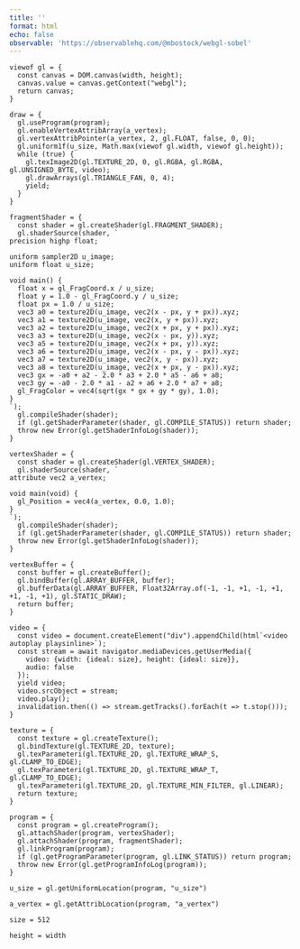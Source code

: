 ```yaml
---
title: ''
format: html
echo: false
observable: 'https://observablehq.com/@mbostock/webgl-sobel'
---
```


```ojs
viewof gl = {
  const canvas = DOM.canvas(width, height);
  canvas.value = canvas.getContext("webgl");
  return canvas;
}
```

```ojs
draw = {
  gl.useProgram(program);
  gl.enableVertexAttribArray(a_vertex);
  gl.vertexAttribPointer(a_vertex, 2, gl.FLOAT, false, 0, 0);
  gl.uniform1f(u_size, Math.max(viewof gl.width, viewof gl.height));
  while (true) {
    gl.texImage2D(gl.TEXTURE_2D, 0, gl.RGBA, gl.RGBA, gl.UNSIGNED_BYTE, video);
    gl.drawArrays(gl.TRIANGLE_FAN, 0, 4);
    yield;
  }
}
```

```ojs
fragmentShader = {
  const shader = gl.createShader(gl.FRAGMENT_SHADER);
  gl.shaderSource(shader, `
precision highp float;

uniform sampler2D u_image;
uniform float u_size;

void main() {
  float x = gl_FragCoord.x / u_size;
  float y = 1.0 - gl_FragCoord.y / u_size;
  float px = 1.0 / u_size;
  vec3 a0 = texture2D(u_image, vec2(x - px, y + px)).xyz;
  vec3 a1 = texture2D(u_image, vec2(x, y + px)).xyz;
  vec3 a2 = texture2D(u_image, vec2(x + px, y + px)).xyz;
  vec3 a3 = texture2D(u_image, vec2(x - px, y)).xyz;
  vec3 a5 = texture2D(u_image, vec2(x + px, y)).xyz;
  vec3 a6 = texture2D(u_image, vec2(x - px, y - px)).xyz;
  vec3 a7 = texture2D(u_image, vec2(x, y - px)).xyz;
  vec3 a8 = texture2D(u_image, vec2(x + px, y - px)).xyz;
  vec3 gx = -a0 + a2 - 2.0 * a3 + 2.0 * a5 - a6 + a8;
  vec3 gy = -a0 - 2.0 * a1 - a2 + a6 + 2.0 * a7 + a8;
  gl_FragColor = vec4(sqrt(gx * gx + gy * gy), 1.0);
}
`);
  gl.compileShader(shader);
  if (gl.getShaderParameter(shader, gl.COMPILE_STATUS)) return shader;
  throw new Error(gl.getShaderInfoLog(shader));
}
```

```ojs
vertexShader = {
  const shader = gl.createShader(gl.VERTEX_SHADER);
  gl.shaderSource(shader, `
attribute vec2 a_vertex;

void main(void) {
  gl_Position = vec4(a_vertex, 0.0, 1.0);
}
`);
  gl.compileShader(shader);
  if (gl.getShaderParameter(shader, gl.COMPILE_STATUS)) return shader;
  throw new Error(gl.getShaderInfoLog(shader));
}
```

```ojs
vertexBuffer = {
  const buffer = gl.createBuffer();
  gl.bindBuffer(gl.ARRAY_BUFFER, buffer);
  gl.bufferData(gl.ARRAY_BUFFER, Float32Array.of(-1, -1, +1, -1, +1, +1, -1, +1), gl.STATIC_DRAW);
  return buffer;
}
```

```ojs
video = {
  const video = document.createElement("div").appendChild(html`<video autoplay playsinline>`);
  const stream = await navigator.mediaDevices.getUserMedia({
    video: {width: {ideal: size}, height: {ideal: size}},
    audio: false
  });
  yield video;
  video.srcObject = stream;
  video.play();
  invalidation.then(() => stream.getTracks().forEach(t => t.stop()));
}
```

```ojs
texture = {
  const texture = gl.createTexture();
  gl.bindTexture(gl.TEXTURE_2D, texture);
  gl.texParameteri(gl.TEXTURE_2D, gl.TEXTURE_WRAP_S, gl.CLAMP_TO_EDGE);
  gl.texParameteri(gl.TEXTURE_2D, gl.TEXTURE_WRAP_T, gl.CLAMP_TO_EDGE);
  gl.texParameteri(gl.TEXTURE_2D, gl.TEXTURE_MIN_FILTER, gl.LINEAR);
  return texture;
}
```

```ojs
program = {
  const program = gl.createProgram();
  gl.attachShader(program, vertexShader);
  gl.attachShader(program, fragmentShader);
  gl.linkProgram(program);
  if (gl.getProgramParameter(program, gl.LINK_STATUS)) return program;
  throw new Error(gl.getProgramInfoLog(program));
}
```

```ojs
u_size = gl.getUniformLocation(program, "u_size")
```

```ojs
a_vertex = gl.getAttribLocation(program, "a_vertex")
```

```ojs
size = 512
```

```ojs
height = width
```


